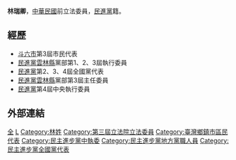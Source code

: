 {{Unreferenced|time=2020-10-28T05:49:45+00:00}}
'''林瑞卿'''{{bd||||}}，[[中華民國|中華民國]]前立法委員，[[民進黨|民進黨]]籍。
==經歷==
*[[斗六市|斗六市]]第3屆市民代表
*[[民進黨|民進黨]][[雲林縣|雲林縣]]黨部第1、2、3屆執行委員
*[[民進黨|民進黨]]第2、3、4屆全國黨代表
*[[民進黨|民進黨]][[雲林縣|雲林縣]]黨部第3屆主任委員
*[[民進黨|民進黨]]第4屆中央執行委員
==外部連結==

{{第3屆中華民國立法委員全國不分區名單}}

[[Category:民主進步黨籍立法委員|全]]
[[Category:第二屆立法院立法委員|L]]
[[Category:林姓|Category:林姓]]
[[Category:第三屆立法院立法委員|Category:第三屆立法院立法委員]]
[[Category:臺灣鄉鎮市區民代表|Category:臺灣鄉鎮市區民代表]]
[[Category:民主進步黨中執委|Category:民主進步黨中執委]]
[[Category:民主進步黨地方黨職人員|Category:民主進步黨地方黨職人員]]
[[Category:民主進步黨全國黨代表|Category:民主進步黨全國黨代表]]


{{TW-poli-bio-stub}}